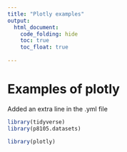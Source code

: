 ```yaml
---
title: "Plotly examples"
output: 
  html_document:
    code_folding: hide
    toc: true
    toc_float: true
    
---
```


# Examples of plotly

Added an extra line in the .yml file

```r
library(tidyverse)
library(p8105.datasets)

library(plotly)
```

